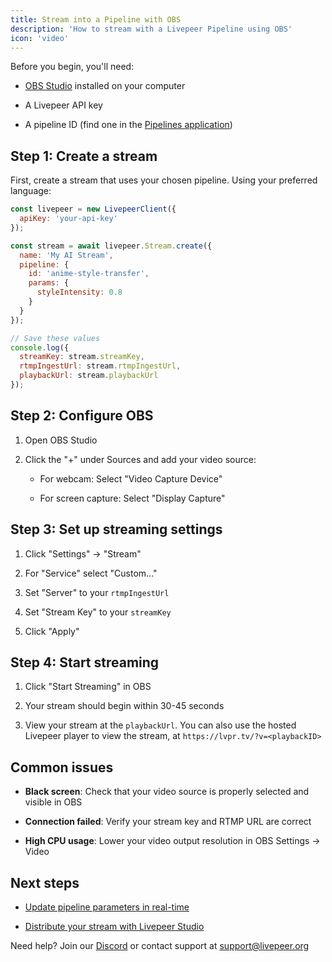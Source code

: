 ```yaml
---
title: Stream into a Pipeline with OBS
description: 'How to stream with a Livepeer Pipeline using OBS'
icon: 'video'
---
```


Before you begin, you'll need:

* [OBS Studio](https://obsproject.com/) installed on your computer

* A Livepeer API key

* A pipeline ID (find one in the [Pipelines application](https://showcase.livepeer.stuorgio))

## Step 1: Create a stream

First, create a stream that uses your chosen pipeline. Using your preferred language:

```javascript
const livepeer = new LivepeerClient({
  apiKey: 'your-api-key'
});

const stream = await livepeer.Stream.create({
  name: 'My AI Stream',
  pipeline: {
    id: 'anime-style-transfer',
    params: {
      styleIntensity: 0.8
    }
  }
});

// Save these values
console.log({
  streamKey: stream.streamKey,
  rtmpIngestUrl: stream.rtmpIngestUrl,
  playbackUrl: stream.playbackUrl
});
```

## Step 2: Configure OBS

1. Open OBS Studio

2. Click the "+" under Sources and add your video source:

   * For webcam: Select "Video Capture Device"

   * For screen capture: Select "Display Capture"

## Step 3: Set up streaming settings

1. Click "Settings" → "Stream"

2. For "Service" select "Custom..."

3. Set "Server" to your `rtmpIngestUrl`

4. Set "Stream Key" to your `streamKey`

5. Click "Apply"

## Step 4: Start streaming

1. Click "Start Streaming" in OBS

2. Your stream should begin within 30-45 seconds

3. View your stream at the `playbackUrl`. You can also use the hosted Livepeer player to view the stream, at `https://lvpr.tv/?v=<playbackID>`

## Common issues

* **Black screen**: Check that your video source is properly selected and visible in OBS

* **Connection failed**: Verify your stream key and RTMP URL are correct

* **High CPU usage**: Lower your video output resolution in OBS Settings → Video

## Next steps

* [Update pipeline parameters in real-time](https://pipelines.livepeer.org/api-reference)

* [Distribute your stream with Livepeer Studio](https://livepeer.studio)

Need help? Join our [Discord](https://discord.gg/livepeer) or contact support at [support@livepeer.org](mailto:support@livepeer.org)